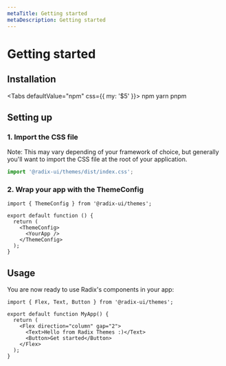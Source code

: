 ```yaml
---
metaTitle: Getting started
metaDescription: Getting started
---
```


# Getting started

## Installation

<Tabs defaultValue="npm" css={{ my: '$5' }}>
  <TabsList>
    <TabsTrigger value="npm">npm</TabsTrigger>
    <TabsTrigger value="yarn">yarn</TabsTrigger>
    <TabsTrigger value="pnpm">pnpm</TabsTrigger>
  </TabsList>
  <TabsContent value="npm">
    <CodeBlock language="bash" value="npm install @radix-ui/themes" />
  </TabsContent>
  <TabsContent value="yarn">
    <CodeBlock language="bash" value="yarn add @radix-ui/themes" />
  </TabsContent>
  <TabsContent value="pnpm">
    <CodeBlock language="bash" value="pnpm install @radix-ui/themes" />
  </TabsContent>
</Tabs>

## Setting up

### 1. Import the CSS file

<Note>
  Note: This may vary depending of your framework of choice, but generally
  you'll want to import the CSS file at the root of your application.
</Note>

```ts
import '@radix-ui/themes/dist/index.css';
```

### 2. Wrap your app with the ThemeConfig

```tsx
import { ThemeConfig } from '@radix-ui/themes';

export default function () {
  return (
    <ThemeConfig>
      <YourApp />
    </ThemeConfig>
  );
}
```

## Usage

You are now ready to use Radix's components in your app:

```tsx
import { Flex, Text, Button } from '@radix-ui/themes';

export default function MyApp() {
  return (
    <Flex direction="column" gap="2">
      <Text>Hello from Radix Themes :)</Text>
      <Button>Get started</Button>
    </Flex>
  );
}
```
